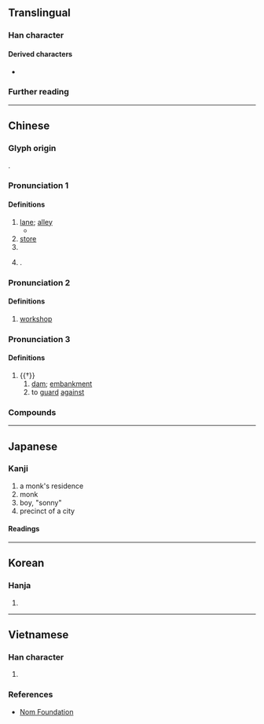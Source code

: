 {{character info}}
==Translingual==
{{stroke order|strokes=7}}

===Han character===
{{Han char|rn=32|rad=土|as=04|sn=7|four=40127|canj=GYHS|ids=⿰土方}}

====Derived characters====
* {{l|mul|[[𠩝]]}}

===Further reading===
{{Han ref|kx=0225.070|dkj=04924|dj=0459.270|hdz=10427.010|uh=574A}}

----

==Chinese==
{{zh-forms}}

===Glyph origin===
{{Han etym}}
{{Han compound|土|方|ls=psc|c1=s|c2=p|t1=earth}}.

===Pronunciation 1===
{{zh-pron
|m=fāng
|c=fong1
|mn=xm,qz,tw:hng/hong/ml:hóng
|mn_note=hng - vernacular; hong, hóng - literary
|mn-t=huang1/huang2
|mc=2
|oc=n,1
|cat=n,pn
}}

====Definitions====
{{head|zh|Han character}}

# [[lane]]; [[alley]]
#* {{zh-x|^牛-巷-坊|Niuxiangfang {{gloss|alley in Futian District, [[Shenzhen]]}}}}
# [[store]]
# {{w|paifang}}
# {{surname|zh|nodot=1}}.

===Pronunciation 2===
{{zh-pron
|m=fáng,fāng,1nb=Mainland,2nb=Taiwan
|c=fong1
|mn=xm,qz,tw:hng/hong
|mn_note=hng - vernacular; hong - literary
|mn-t=huang2
|cat=n
}}

====Definitions====
{{head|zh|Han character}}

# [[workshop]]

===Pronunciation 3===
{{zh-pron
|m=fáng
|c=fong4
|mc=1
|oc=y,2
|cat=n,v
}}

====Definitions====
{{head|zh|Han character}}

# {{†}} {{zh-alt-form|防|tr=-}}
## [[dam]]; [[embankment]]
## to [[guard]] [[against]]

===Compounds===
{{zh-der|安濟坊|劇坊|建坊|冶坊|坊佐|坊市|寶坊|宮坊|坊本|坊門|坊隅|坊間|工作坊|坊廂|坊子|坊記|坊牌|坊曲|哺坊|坊刻本|平康坊|兌坊|作坊|伎坊|油坊|水作坊|書坊|槽坊|教坊司|本因坊|櫃坊賭局|教坊|池坊流|碾坊|教坊記|牌坊|當坊土地|焗坊|磨坊|染坊|開坊|紺坊|老街坊|節婦坊|粉坊|茶坊|麵坊|街坊鄰居|紙坊|貞節牌坊|街里街坊|蕃坊|茗坊|門坊|雞坊|糟坊|醬坊|街坊|酒坊|街坊鄰舍|東馬坊|紙坊沖|濰坊}}

----

==Japanese==

===Kanji===
{{ja-kanji|grade=c|rs=土04}}

# a monk's residence
# monk
# boy, "sonny"
# precinct of a city

====Readings====
{{ja-readings
|goon=ぼう<ばう
|kanon=ほう<はう
|kanyoon=ぼっ
|kun=
}}

{{attn|ja|kun also まち, へや, てら?}}

----

==Korean==

===Hanja===
{{ko-hanja|방}}

# {{rfdef|ko|sort=土04}}

----

==Vietnamese==

===Han character===
{{vi-readings|hanviet=phường|nom=phương,phường|rs=土04}}

# {{han tu form of|[[phường]]|ward}}

===References===
* [http://nomfoundation.org/common/nom_details.php?codepoint=574A Nom Foundation]